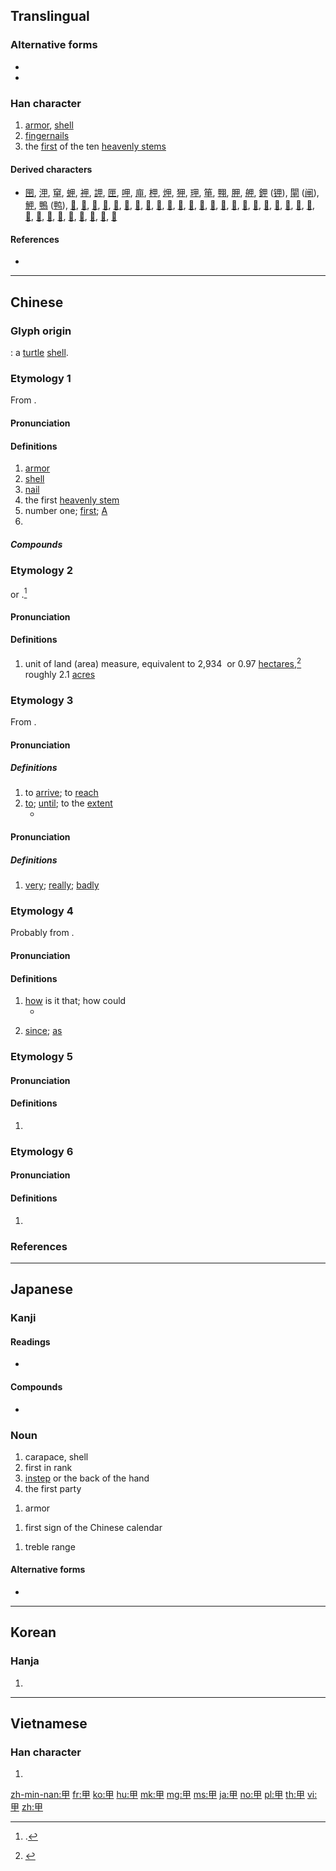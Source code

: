 {{also|田|申|由}}
==Translingual==
{{stroke order|type=animate}}

===Alternative forms===
* {{l|mul|𠇚}}
* {{l|mul|𡴌}}

===Han character===
{{Han char|rn=102|rad=田|as=00|sn=5|four=60500|canj=WL|ids=⿻囗十}}

# [[armor]], [[shell]]
# [[fingernail]]s
# the [[first]] of the ten [[heavenly stem]]s

====Derived characters====
* [[㘡]], [[㳌]], [[䆘]], [[䖬]], [[䘥]], [[䛅]], [[匣]], [[呷]], [[庘]], [[柙]], [[炠]], [[狎]], [[玾]], [[笚]], [[翈]], [[胛]], [[舺]], [[鉀]] ([[钾]]), [[閘]] ([[闸]]), [[魻]], [[鴨]] ([[鸭]]), [[𠇺]], [[𠒛]], [[𠖹]], [[𡊠]], [[𡭵]], [[𢦦]], [[𢼓]], [[𣢗]], [[𣫹]], [[𤙇]], [[𤱋]], [[𤱢]], [[𤱣]], [[𤲍]], [[𤲰]], [[𤳅]], [[𤳵]], [[𤵭]], [[𥑐]], [[𥩫]], [[𦭖]], [[𧆥]], [[𧿵]], [[𨒇]], [[𨸺]], [[𩂘]], [[𩚲]], [[𩲳]], [[𩿼]], [[𪀋]], [[𪀌]], [[𪚧]]

====References====
* {{Han ref|kx=0758.010|dkj=21725|dj=1167.030|hdz=42525.010|uh=7532|ud=30002|bh=A5D2|bd=42450}}

----

==Chinese==

===Glyph origin===
{{Han etyl}}
{{liushu|p}}: a [[turtle]] [[shell]].

{{etystub|zh}}
{{attention|zh|there are too many theories out there}}

===Etymology 1===
{{zh-forms|alt=𠇚,𡴌,𤰒,鉀}}
From {{inh|zh|sit-pro|*krap||shell; shield}}.

====Pronunciation====
{{zh-pron
|m=jiǎ
|c=gaap3
|h=pfs=kap
|mn=kah/kap
|mn_note=kah - vernacular; kap - literary
|w=
|mc=y
|oc=y
|ma=Zh-jia.ogg
|cat=n,a,pn
}}

====Definitions====
{{zh-hanzi}}

# [[armor]]
# [[shell]]
# [[nail]] {{gloss|plate at the end of fingers and toes}}
# the first [[heavenly stem]]
# number one; [[first]]; [[A]]
# {{surname|lang=zh}}

=====Compounds=====
{{zh-der|腳甲|鎧甲|指甲|盔甲|甲A|甲B|甲子|甲醇鈉|甲基苯駢三氮唑|甲基硅油|甲基環硅氧烷|甲基磺酸|甲基磺酰胺|甲醚|甲醛|甲酸|甲酸鉀|甲酸鈉|甲酸乙酯|甲烷|甲烷氯化物|一甲子|一鱗半甲|一鱗片甲|丁甲山|三甲|三鹵甲烷|三鼎甲|丘逢甲|丟盔卸甲|丟盔撩甲|丟盔棄甲|令甲|伏甲|佛指甲|保甲法|修指甲|倒戈卸甲|偃兵息甲|六十甲子|六甲|兵甲|卷甲|卸甲|同甲|唐猊鎧甲|地方火甲|堅甲利兵|大甲|大甲溪|大甲蓆|天甲經|太甲|奇門遁甲|孔甲|宮甲|富甲一方|富甲天下|寸甲不留|帶甲|帶甲之勞|平頭甲子|年甲|年近花甲|慣甲|披甲|拋戈卸甲|拋戈棄甲|指甲剪|指甲套兒|指甲油|指甲花|指甲草|按甲休兵|按甲寢兵|捲甲重來|擐甲|擐甲執兵|擐甲執銳|擐甲披袍|擐甲持戈|擐甲揮戈|擐甲操戈|整手甲|束甲|枕戈坐甲|枕戈寢甲|某甲|案兵束甲|棄甲|棄甲拋戈|棄甲曳兵|比甲|河亶甲|火甲|灰指甲|爪甲|爪甲點金|片甲不回|片甲不存|片甲不留|片甲無存|片鱗碎甲|犀甲|甲乙|甲兵|甲冑|甲午戰爭|甲卒|甲吏|甲士|甲夜|甲天下|甲帳|甲族|甲板|甲榜|甲殼|甲狀腺|甲狀腺素|甲狀腺腫|甲狀軟骨|甲申之役|甲科|甲第|甲第星羅|甲第連雲|甲等|甲等特考|甲級戰犯|甲級流氓|甲苯|甲蟲|甲裳|甲酚|甲醇|甲長|甲門|甲頭|甲館|甲馬|甲骨學|甲骨文|甲魚|登上甲|登甲第|發甲|皮膚甲錯|眉甲|科甲|積甲山齊|穿山甲|穿甲彈|簸箕甲|納甲|組甲|總甲|繕甲厲兵|繕甲治兵|羊蹄甲|義甲|胸中甲兵|胸有甲兵|胸甲|腹有鱗甲|花甲|花甲之年|莩甲|虎甲蟲|蜩甲|衣甲|被甲|被甲兵|裝甲|裝甲兵|裝甲車|裝甲部隊|解兵釋甲|解甲|解甲休兵|解甲休士|解甲倒戈|解甲投戈|解甲歸田|解甲釋兵|解衣卸甲|貴甲子|趾甲|身懷六甲|躬擐甲冑|逢甲大學|遁甲|金甲|銀甲|鎖子甲|鐵甲|鐵甲武士|鐵甲蟲|鐵甲車|霸王卸甲|鞍甲|韜戈卷甲|風兵草甲|飛行甲板|馬甲|馬甲子|高甲戲|魁甲|鱗甲|麻六甲|黃甲|鼎甲|龜甲}}

===Etymology 2===
{{zh-forms}}
{{bor|zh|nl|akker||field}} or {{m|nl|morgen||morning}}.<ref name=Andrade>{{cite-book|last=Andrade|first=Tonio|title=How Taiwan Became Chinese: Dutch, Spanish and Han Colonization in the Seventeenth Century|publisher=Columbia University Press|year=2005|chapter=Appendix A: Weights, Measures, and Exchange Rates|chapterurl=http://www.gutenberg-e.org/andrade/appA.html|isbn=9780231503686}}.</ref>

====Pronunciation====
{{zh-pron
|m=jiǎ
|c=
|h=pfs=kap
|mn=kah
|dial=n
|ma=Zh-jia.ogg
|cat=n
}}

====Definitions====
{{zh-hanzi}}

# {{lb|zh|Taiwan}} unit of land (area) measure, equivalent to 2,934&nbsp;{{zh-l|坪}} or 0.97&nbsp;[[hectare]]s,<ref>{{thcwd|1857}}</ref> roughly 2.1&nbsp;[[acre]]s

===Etymology 3===
{{zh-forms|alt=𢓜,徦,到}}
From {{zh-l|到|kàu}}.

====Pronunciation====
{{zh-pron
|mn=kah
|dial=n
|cat=a,part
}}

=====Definitions=====
{{zh-hanzi}} {{tcx|Min Nan|lang=zh}}

# to [[arrive]]; to [[reach]]
# [[to]]; [[until]]; to the [[extent]]
#* {{zh-x|阮{Gún} 將{chiong} 青春 嫁 佇\置{tī} 恁兜，阮{gún} 對 少年 綴\跟{tòe} 你 綴\跟{tòe} 甲 老。|I married my youthfulness to you; I followed you from my youth '''till''' I'm old.|TW|ref={{l|zh|w:zh:江蕙|江蕙}} ({{w|Jody Chiang}}), {{l|zh|w:zh:家後_(歌曲)|家後}} (Wife)}}

====Pronunciation====
{{zh-pron
|mn=xm,qz:ka̍h
|dial=n
|cat=adv
}}

=====Definitions=====
{{zh-hanzi}}

# {{lb|zh|Xiamen|&|Quanzhou|_|Min Nan}} [[very]]; [[really]]; [[badly]]

===Etymology 4===
Probably from {{zh-l|敢|kám, káⁿ}}.

====Pronunciation====
{{zh-pron
|mn=kah
|dial=n
|cat=conj
}}

====Definitions====
{{zh-hanzi}} {{tcx|Min Nan|lang=zh}}

# [[how]] is it that; how could
#* {{zh-x|港邊{piⁿ} 的 風 將{chiong} 阮{gún} 的 目屎 吹 焦\乾{ta}，卡拉OK 甲 點 一 塊 快樂 的 演歌{kah}？|The wind at the harbourside blows my tears dry; '''how could''' the karaoke choose a happy enka?|TW|ref={{l|zh|w:zh:詹雅雯|詹雅雯}}, {{lang|zh|單身的演歌}}}}
# {{lb|zh|Taiwan}} [[since]]; [[as]]

===Etymology 5===
{{zh-forms}}

====Pronunciation====
{{zh-pron
|mn=kah
|dial=n
|cat=conj,prep
}}

====Definitions====
{{zh-hanzi}}

# {{lb|zh|Min Nan}} {{zh-alt-form|佮|and; with|tr=kah, kap}}

===Etymology 6===

====Pronunciation====
{{zh-pron
|mn=kā
|dial=n
|cat=prep
}}

====Definitions====
{{zh-hanzi}}

# {{lb|zh|Min Nan}} {{zh-alt-form|共|tr=kā, kāng}}

===References===
<references/>

----

==Japanese==

===Kanji===
{{ja-kanji|grade=c|rs=田00}}

====Readings====
* {{ja-readings|goon=[[きょう]] (kyō)|kanon=[[こう]] (kō) > [[かふ]] (kafu)|kanyoon=[[かん]] (kan)|kun=[[よろい]] (yoroi) > [[よろひ]] (yorohi), [[つめ]] (tsume), [[きのえ]] (kinoe)|nanori=}}

====Compounds====
* {{ja-r|甲虫|こうちゅう}}

===Noun===
{{ja-noun|こう|hhira=かふ}}

# carapace, shell
# first in rank
# [[instep]] or the back of the hand
# the first party

{{ja-noun|よろい|hhira=よろひ}}

# armor

{{ja-noun|きのえ}}

# first sign of the Chinese calendar

{{ja-noun|かん}}

# treble range

====Alternative forms====
* {{l|ja|鎧}}

----

==Korean==

===Hanja===
{{ko-hanja|hangeul=갑|eumhun=|rv=gap|mr=kap|y=kap}}

# {{defn|lang=ko|sort=田00}}

----

==Vietnamese==

===Han character===
{{vi-hantu|[[giáp]], [[giẹp]], [[kép]], [[nháp]], [[ráp]]|rs=田00}}

# {{defn|lang=vi|sort=田00}}

[[zh-min-nan:甲]]
[[fr:甲]]
[[ko:甲]]
[[hu:甲]]
[[mk:甲]]
[[mg:甲]]
[[ms:甲]]
[[ja:甲]]
[[no:甲]]
[[pl:甲]]
[[th:甲]]
[[vi:甲]]
[[zh:甲]]